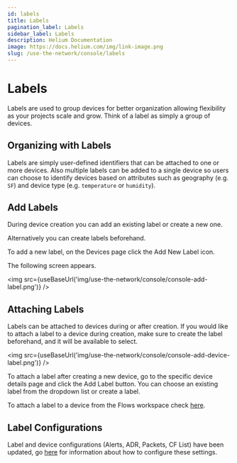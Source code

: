 ```yaml
---
id: labels
title: Labels
pagination_label: Labels
sidebar_label: Labels
description: Helium Documentation
image: https://docs.helium.com/img/link-image.png
slug: /use-the-network/console/labels
---
```


# Labels


Labels are used to group devices for better organization allowing flexibility as your projects scale
and grow. Think of a label as simply a group of devices.

## Organizing with Labels

Labels are simply user-defined identifiers that can be attached to one or more devices. Also
multiple labels can be added to a single device so users can choose to identify devices based on
attributes such as geography \(e.g. `SF`\) and device type \(e.g. `temperature` or `humidity`\).

## Add Labels

During device creation you can add an existing label or create a new one.

Alternatively you can create labels beforehand.

To add a new label, on the Devices page click the Add New Label icon.

The following screen appears.

<img src={useBaseUrl('img/use-the-network/console/console-add-label.png')} />

## Attaching Labels

Labels can be attached to devices during or after creation. If you would like to attach a label to a
device during creation, make sure to create the label beforehand, and it will be available to
select.

<img src={useBaseUrl('img/use-the-network/console/console-add-device-label.png')} />

To attach a label after creating a new device, go to the specific device details page and click the
Add Label button. You can choose an existing label from the dropdown list or create a label.

To attach a label to a device from the Flows workspace check
[here](/use-the-network/console/flows/actions#add-labels-to-devices).

## Label Configurations

Label and device configurations (Alerts, ADR, Packets, CF List) have been updated, go
[here](/use-the-network/console/profiles/) for information about how to configure these settings.
